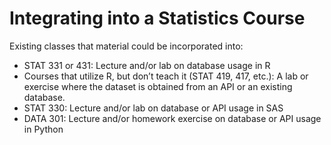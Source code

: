 # Integrating into a Statistics Course

Existing classes that material could be incorporated into:

- STAT 331 or 431: Lecture and/or lab on database usage in R
- Courses that utilize R, but don't teach it (STAT 419, 417, etc.): A lab or exercise where the dataset is obtained from an API or an existing database.
- STAT 330: Lecture and/or lab on database or API usage in SAS
- DATA 301: Lecture and/or homework exercise on database or API usage in Python
